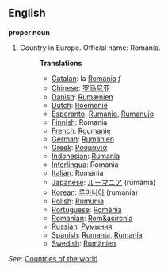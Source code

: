 ==English==

'''proper noun'''

# Country in Europe. Official name: Romania.
#:'''Translations'''
#:*[[Catalan]]: la [[Romania]] ''f''
#:*[[Chinese]]: [[罗马尼亚]]
#:*[[Danish]]: [[Rumænien]]
#:*[[Dutch]]: [[Roemenië]]
#:*[[Esperanto]]: [[Rumanio]], [[Rumanujo]]
#:*[[Finnish]]: Romania
#:*[[French]]: [[Roumanie]]
#:*[[German]]: [[Rumänien]]
#:*[[Greek]]: [[Ρουμανία]]
#:*[[Indonesian]]: [[Rumania]]
#:*[[Interlingua]]: Romania
#:*[[Italian]]: Romania
#:*[[Japanese]]: [[ルーマニア]] (rūmania)
#:*[[Korean]]: [[루마니아]] (rumania)
#:*[[Polish]]: [[Rumunia]]
#:*[[Portuguese]]: [[Roménia]]
#:*[[Romanian]]: [[Rom&acircnia]]
#:*[[Russian]]: [[Румыния]]
#:*[[Spanish]]: [[Rumania]], [[Rumanía]]
#:*[[Swedish]]: [[Rumänien]]

''See'': [[Countries of the world]]